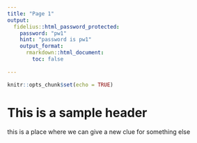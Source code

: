 ```yaml
---
title: "Page 1"
output:
  fidelius::html_password_protected:
    password: "pw1"
    hint: "password is pw1"
    output_format: 
      rmarkdown::html_document:
        toc: false
      
---
```


```r
knitr::opts_chunk$set(echo = TRUE)
```

# This is a sample header

this is a place where we can give a new clue for something else